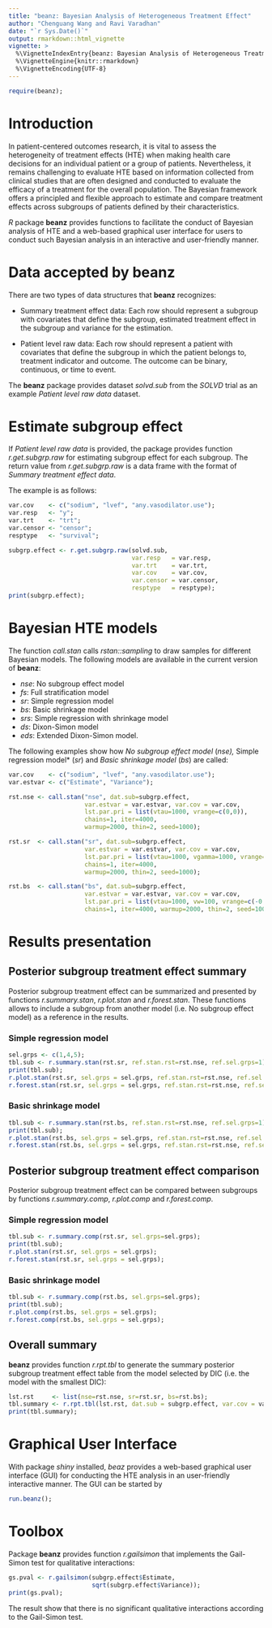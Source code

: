 ```yaml
---
title: "beanz: Bayesian Analysis of Heterogeneous Treatment Effect"
author: "Chenguang Wang and Ravi Varadhan"
date: "`r Sys.Date()`"
output: rmarkdown::html_vignette
vignette: >
  %\VignetteIndexEntry{beanz: Bayesian Analysis of Heterogeneous Treatment Effect}
  %\VignetteEngine{knitr::rmarkdown}
  %\VignetteEncoding{UTF-8}
---
```


```r
require(beanz);
```

# Introduction

In patient-centered outcomes research, it is vital to assess the heterogeneity
of treatment effects (HTE) when making health care decisions for an individual
patient or a group of patients. Nevertheless, it remains challenging to evaluate
HTE based on information collected from clinical studies that are often designed
and conducted to evaluate the efficacy of a treatment for the overall
population. The Bayesian framework offers a principled and flexible approach to
estimate and compare treatment effects across subgroups of patients defined by
their characteristics.

*R* package **beanz** provides functions to facilitate the conduct of Bayesian
analysis of HTE and a web-based graphical user interface for users to conduct
such Bayesian analysis in an interactive and user-friendly manner.

# Data accepted by **beanz**

There are two types of data structures that **beanz** recognizes:

- Summary treatment effect data: Each row should represent a subgroup with
covariates that define the subgroup, estimated treatment effect in the subgroup
and variance for the estimation.

- Patient level raw data: Each row should represent a patient with covariates
that define the subgroup in which the patient belongs to, treatment indicator
and outcome. The outcome can be binary, continuous, or time to event.

The **beanz** package provides dataset *solvd.sub* from the *SOLVD* trial as an
example *Patient level raw data* dataset.

# Estimate subgroup effect

If *Patient level raw data* is provided, the package provides function
*r.get.subgrp.raw* for estimating subgroup effect for each subgroup. The return
value from *r.get.subgrp.raw* is a data frame with the format of *Summary
treatment effect data*.

The example is as follows:

```r

var.cov    <- c("sodium", "lvef", "any.vasodilator.use");
var.resp   <- "y";
var.trt    <- "trt";
var.censor <- "censor";
resptype   <- "survival";

subgrp.effect <- r.get.subgrp.raw(solvd.sub,
                                  var.resp   = var.resp,
                                  var.trt    = var.trt,
                                  var.cov    = var.cov,
                                  var.censor = var.censor,
                                  resptype   = resptype);
print(subgrp.effect);

```

# Bayesian HTE models

The function *call.stan* calls *rstan::sampling* to draw samples for different
Bayesian models. The following models are available in the current version of
**beanz**:

- *nse*: No subgroup effect model
- *fs*: Full stratification model
- *sr*: Simple regression model
- *bs*: Basic shrinkage model
- *srs*: Simple regression with shrinkage model
- *ds*: Dixon-Simon model
- *eds*: Extended Dixon-Simon model.


The following examples show how *No subgroup effect model* (*nse),
*Simple regression model* (*sr*) and *Basic shrinkage model* (*bs*) are called:

```r

var.cov    <- c("sodium", "lvef", "any.vasodilator.use");
var.estvar <- c("Estimate", "Variance");

rst.nse <- call.stan("nse", dat.sub=subgrp.effect,
                     var.estvar = var.estvar, var.cov = var.cov,
                     lst.par.pri = list(vtau=1000, vrange=c(0,0)),
                     chains=1, iter=4000,
                     warmup=2000, thin=2, seed=1000);

rst.sr  <- call.stan("sr", dat.sub=subgrp.effect,
                     var.estvar = var.estvar, var.cov = var.cov,
                     lst.par.pri = list(vtau=1000, vgamma=1000, vrange=c(0,0)),
                     chains=1, iter=4000,
                     warmup=2000, thin=2, seed=1000);

rst.bs  <- call.stan("bs", dat.sub=subgrp.effect,
                     var.estvar = var.estvar, var.cov = var.cov,
                     lst.par.pri = list(vtau=1000, vw=100, vrange=c(-0.1,0.1)),
                     chains=1, iter=4000, warmup=2000, thin=2, seed=1000);

```

# Results presentation

## Posterior subgroup treatment effect summary

Posterior subgroup treatment effect can be summarized and presented by functions
*r.summary.stan*, *r.plot.stan* and *r.forest.stan*. These functions allows to
include a subgroup from another model (i.e. No subgroup effect model) as a
reference in the results.

### Simple regression model
```r
sel.grps <- c(1,4,5);
tbl.sub <- r.summary.stan(rst.sr, ref.stan.rst=rst.nse, ref.sel.grps=1);
print(tbl.sub);
r.plot.stan(rst.sr, sel.grps = sel.grps, ref.stan.rst=rst.nse, ref.sel.grps=1);
r.forest.stan(rst.sr, sel.grps = sel.grps, ref.stan.rst=rst.nse, ref.sel.grps=1);
```

### Basic shrinkage model
```r
tbl.sub <- r.summary.stan(rst.bs, ref.stan.rst=rst.nse, ref.sel.grps=1);
print(tbl.sub);
r.plot.stan(rst.bs, sel.grps = sel.grps, ref.stan.rst=rst.nse, ref.sel.grps=1);
r.forest.stan(rst.bs, sel.grps = sel.grps, ref.stan.rst=rst.nse, ref.sel.grps=1);
```

## Posterior subgroup treatment effect comparison

Posterior subgroup treatment effect can be compared between subgroups by functions
*r.summary.comp*, *r.plot.comp* and *r.forest.comp*.

### Simple regression model
```r
tbl.sub <- r.summary.comp(rst.sr, sel.grps=sel.grps);
print(tbl.sub);
r.plot.stan(rst.sr, sel.grps = sel.grps);
r.forest.stan(rst.sr, sel.grps = sel.grps);
```

### Basic shrinkage model
```r
tbl.sub <- r.summary.comp(rst.bs, sel.grps=sel.grps);
print(tbl.sub);
r.plot.comp(rst.bs, sel.grps = sel.grps);
r.forest.comp(rst.bs, sel.grps = sel.grps);
```

## Overall summary
**beanz** provides function *r.rpt.tbl* to generate the summary posterior
subgroup treatment effect table from the model selected by DIC (i.e. the model
with the smallest DIC):

```r
lst.rst     <- list(nse=rst.nse, sr=rst.sr, bs=rst.bs);
tbl.summary <- r.rpt.tbl(lst.rst, dat.sub = subgrp.effect, var.cov = var.cov);
print(tbl.summary);
```


# Graphical User Interface

With package *shiny* installed, *beaz* provides a web-based graphical user
interface (GUI) for conducting the HTE analysis in an user-friendly interactive
manner. The GUI can be started by

```r
run.beanz();
```

# Toolbox

Package **beanz** provides function *r.gailsimon* that implements the Gail-Simon
test for qualitative interactions:

```r
gs.pval <- r.gailsimon(subgrp.effect$Estimate,
                       sqrt(subgrp.effect$Variance));
print(gs.pval);
```

The result show that there is no significant qualitative interactions according
to the Gail-Simon test.
